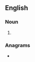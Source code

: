 {{also|clôtures|clôturés}}
==English==

===Noun===
{{head|en|noun form}}

# {{plural of|cloture|lang=en}}

===Anagrams===
* {{anagrams|en|a=celorstu|Coulters|clouters|coulters|lectours}}